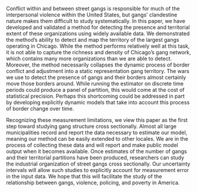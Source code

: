 Conflict within and between street gangs is responsible for much of the interpersonal violence within the United States, but gangs' clandestine nature makes them difficult to study systematically. In this paper, we have developed and validated a method for detecting the presence and territorial extent of these organizations using widely available data. We demonstrated the method's ability to detect and map the territory of the largest gangs operating in Chicago. While the method performs relatively well at this task, it is not able to capture the richness and density of Chicago's gang network, which contains many more organizations than we are able to detect. Moreover, the method necessarily collapses the dynamic process of border conflict and adjustment into a static representation gang territory. The wars we use to detect the presence of gangs and their borders almost certainly move those borders around. While running the estimator on discrete time periods could produce a panel of partition, this would come at the cost of statistical precision. Perhaps this shortcoming could be addressed in part by developing explicitly dynamic models that take into account this process of border change over time. 

Recognizing these measurement limitations, we view this paper as the first step toward studying gang structure cross sectionally. Almost all large municipalities record and report the data necessary to estimate our model, meaning our method can be easily extended to other locales. We are in the process of collecting these data and will report and make public model output when it becomes available. Once estimates of the number of gangs and their territorial partitions have been produced, researchers can study the industrial organization of street gangs cross sectionally. Our uncertainty intervals will allow such studies to explicitly account for measurement error in the input data. We hope that this will facilitate the study of the relationship between gangs, violence, policing, and poverty in America.